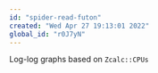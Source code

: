 ```yaml
---
id: "spider-read-futon"
created: "Wed Apr 27 19:13:01 2022"
global_id: "r0J7yN"
---
```


Log-log graphs based on `Zcalc::CPUs`

